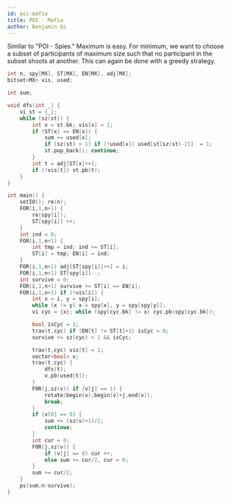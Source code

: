 ```yaml
---
id: poi-mafia
title: POI - Mafia
author: Benjamin Qi
---
```


Similar to "POI - Spies." Maximum is easy. For minimum, we want to choose a subset of participants of maximum size such that no participant in the subset shoots at another. This can again be done with a greedy strategy.

```cpp
int n, spy[MX], ST[MX], EN[MX], adj[MX];
bitset<MX> vis, used;

int sum;

void dfs(int _) {
	vi st = {_};
	while (sz(st)) {
		int x = st.bk; vis[x] = 1; 
		if (ST[x] == EN[x]) {
			sum += used[x];
			if (sz(st) > 1) if (!used[x]) used[st[sz(st)-2]]  = 1;
			st.pop_back(); continue;
		}
		int t = adj[ST[x]++];
		if (!vis[t]) st.pb(t);
	}
}

int main() {
	setIO(); re(n);
	FOR(i,1,n+1) {
		re(spy[i]);
		ST[spy[i]] ++;
	}
	int ind = 0;
	FOR(i,1,n+1) {
		int tmp = ind; ind += ST[i];
		ST[i] = tmp; EN[i] = ind;
	}
	FOR(i,1,n+1) adj[ST[spy[i]]++] = i;
	FOR(i,1,n+1) ST[spy[i]]--;
	int survive = 0;
	FOR(i,1,n+1) survive += ST[i] == EN[i];
	FOR(i,1,n+1) if (!vis[i]) {
		int x = i, y = spy[i];
		while (x != y) x = spy[x], y = spy[spy[y]];
		vi cyc = {x}; while (spy[cyc.bk] != x) cyc.pb(spy[cyc.bk]);

		bool isCyc = 1;
		trav(t,cyc) if (EN[t] != ST[t]+1) isCyc = 0;
		survive += sz(cyc) > 1 && isCyc;

		trav(t,cyc) vis[t] = 1;
		vector<bool> v;
		trav(t,cyc) {
			dfs(t);
			v.pb(used[t]);
		}
		F0R(j,sz(v)) if (v[j] == 1) {
			rotate(begin(v),begin(v)+j,end(v));
			break;
		}
		if (v[0] == 0) {
			sum += (sz(v)+1)/2;
			continue;
		}
		int cur = 0;
		F0R(j,sz(v)) {
			if (v[j] == 0) cur ++;
			else sum += cur/2, cur = 0;
		}
		sum += cur/2;
	}
	ps(sum,n-survive);
}
```